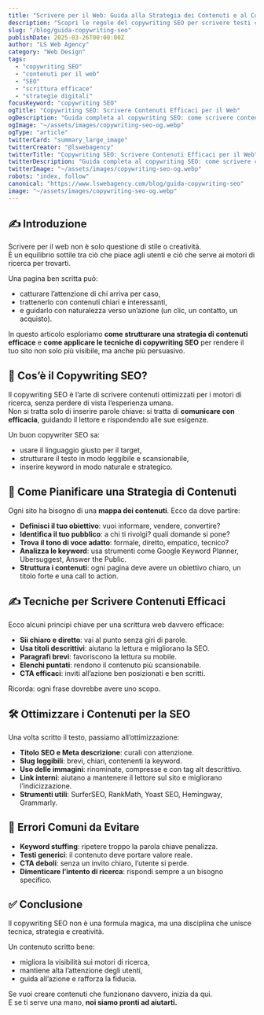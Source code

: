 ```yaml
---
title: "Scrivere per il Web: Guida alla Strategia dei Contenuti e al Copywriting SEO"
description: "Scopri le regole del copywriting SEO per scrivere testi che conquistano Google e coinvolgono i tuoi lettori."
slug: "/blog/guida-copywriting-seo"
publishDate: 2025-03-26T00:00:00Z
author: "LS Web Agency"
category: "Web Design"
tags:
  - "copywriting SEO"
  - "contenuti per il web"
  - "SEO"
  - "scrittura efficace"
  - "strategie digitali"
focusKeyword: "copywriting SEO"
ogTitle: "Copywriting SEO: Scrivere Contenuti Efficaci per il Web"
ogDescription: "Guida completa al copywriting SEO: come scrivere contenuti che funzionano, migliorare il posizionamento e aumentare le conversioni."
ogImage: "~/assets/images/copywriting-seo-og.webp"
ogType: "article"
twitterCard: "summary_large_image"
twitterCreator: "@lswebagency"
twitterTitle: "Copywriting SEO: Scrivere Contenuti Efficaci per il Web"
twitterDescription: "Guida completa al copywriting SEO: come scrivere contenuti che funzionano, migliorare il posizionamento e aumentare le conversioni."
twitterImage: "~/assets/images/copywriting-seo-og.webp"
robots: "index, follow"
canonical: "https://www.lswebagency.com/blog/guida-copywriting-seo"
image: "~/assets/images/copywriting-seo-og.webp"
---
```


## ✍️ Introduzione

Scrivere per il web non è solo questione di stile o creatività.  
È un equilibrio sottile tra ciò che piace agli utenti e ciò che serve ai motori di ricerca per trovarti.  

Una pagina ben scritta può:
- catturare l’attenzione di chi arriva per caso,  
- trattenerlo con contenuti chiari e interessanti,  
- e guidarlo con naturalezza verso un’azione (un clic, un contatto, un acquisto).  

In questo articolo esploriamo **come strutturare una strategia di contenuti efficace** e **come applicare le tecniche di copywriting SEO** per rendere il tuo sito non solo più visibile, ma anche più persuasivo.

## 🔎 Cos’è il Copywriting SEO?

Il copywriting SEO è l’arte di scrivere contenuti ottimizzati per i motori di ricerca, senza perdere di vista l’esperienza umana.  
Non si tratta solo di inserire parole chiave: si tratta di **comunicare con efficacia**, guidando il lettore e rispondendo alle sue esigenze.

Un buon copywriter SEO sa:
- usare il linguaggio giusto per il target,
- strutturare il testo in modo leggibile e scansionabile,
- inserire keyword in modo naturale e strategico.

## 🧠 Come Pianificare una Strategia di Contenuti

Ogni sito ha bisogno di una **mappa dei contenuti**. Ecco da dove partire:

- **Definisci il tuo obiettivo**: vuoi informare, vendere, convertire?
- **Identifica il tuo pubblico**: a chi ti rivolgi? quali domande si pone?
- **Trova il tono di voce adatto**: formale, diretto, empatico, tecnico?
- **Analizza le keyword**: usa strumenti come Google Keyword Planner, Ubersuggest, Answer the Public.
- **Struttura i contenuti**: ogni pagina deve avere un obiettivo chiaro, un titolo forte e una call to action.

## ✍️ Tecniche per Scrivere Contenuti Efficaci

Ecco alcuni principi chiave per una scrittura web davvero efficace:

- **Sii chiaro e diretto**: vai al punto senza giri di parole.
- **Usa titoli descrittivi**: aiutano la lettura e migliorano la SEO.
- **Paragrafi brevi**: favoriscono la lettura su mobile.
- **Elenchi puntati**: rendono il contenuto più scansionabile.
- **CTA efficaci**: inviti all’azione ben posizionati e ben scritti.

Ricorda: ogni frase dovrebbe avere uno scopo.

## 🛠️ Ottimizzare i Contenuti per la SEO

Una volta scritto il testo, passiamo all’ottimizzazione:

- **Titolo SEO e Meta descrizione**: curali con attenzione.
- **Slug leggibili**: brevi, chiari, contenenti la keyword.
- **Uso delle immagini**: rinominate, compresse e con tag alt descrittivo.
- **Link interni**: aiutano a mantenere il lettore sul sito e migliorano l’indicizzazione.
- **Strumenti utili**: SurferSEO, RankMath, Yoast SEO, Hemingway, Grammarly.

## 🚫 Errori Comuni da Evitare

- **Keyword stuffing**: ripetere troppo la parola chiave penalizza.
- **Testi generici**: il contenuto deve portare valore reale.
- **CTA deboli**: senza un invito chiaro, l’utente si perde.
- **Dimenticare l’intento di ricerca**: rispondi sempre a un bisogno specifico.

## ✅ Conclusione

Il copywriting SEO non è una formula magica, ma una disciplina che unisce tecnica, strategia e creatività.

Un contenuto scritto bene:
- migliora la visibilità sui motori di ricerca,
- mantiene alta l’attenzione degli utenti,
- guida all’azione e rafforza la fiducia.

Se vuoi creare contenuti che funzionano davvero, inizia da qui.  
E se ti serve una mano, **noi siamo pronti ad aiutarti.**

